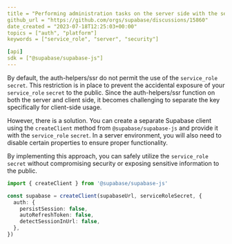 ```yaml
---
title = "Performing administration tasks on the server side with the service_role secret"
github_url = "https://github.com/orgs/supabase/discussions/15860"
date_created = "2023-07-18T12:25:03+00:00"
topics = ["auth", "platform"]
keywords = ["service_role", "server", "security"]

[api]
sdk = ["@supabase/supabase-js"]
---
```


By default, the auth-helpers/ssr do not permit the use of the `service_role` `secret`. This restriction is in place to prevent the accidental exposure of your `service_role` `secret` to the public. Since the auth-helpers/ssr function on both the server and client side, it becomes challenging to separate the key specifically for client-side usage.

However, there is a solution. You can create a separate Supabase client using the `createClient` method from `@supabase/supabase-js` and provide it with the `service_role` `secret`. In a server environment, you will also need to disable certain properties to ensure proper functionality.

By implementing this approach, you can safely utilize the `service_role` `secret` without compromising security or exposing sensitive information to the public.

```ts
import { createClient } from '@supabase/supabase-js'

const supabase = createClient(supabaseUrl, serviceRoleSecret, {
  auth: {
    persistSession: false,
    autoRefreshToken: false,
    detectSessionInUrl: false,
  },
})
```
